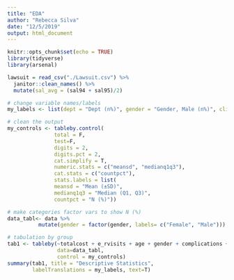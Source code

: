 ```yaml
---
title: "EDA"
author: "Rebecca Silva"
date: "12/5/2019"
output: html_document
---
```


```r
knitr::opts_chunk$set(echo = TRUE)
library(tidyverse) 
library(arsenal)
```

```r
lawsuit = read_csv("./Lawsuit.csv") %>% 
  janitor::clean_names() %>% 
  mutate(sal_avg = (sal94 + sal95)/2)
```

```r

# change variable names/labels
my_labels <- list(dept = "Dept (n%)", gender = "Gender, Male (n%)", clin = "Clin, Clinical Emphasis (n%)", cert = "Certfified, Yes (n%)", prate = "Publication rate", expersal94 = "Salary 1994", sal95 = "Salary 1995", sal_avg = "Avg Salary") 

# clean the output
my_controls <- tableby.control(
               total = F,
               test=F,  
               digits = 2, 
               digits.pct = 2,
               cat.simplify = T, 
               numeric.stats = c("meansd", "medianq1q3"),
               cat.stats = c("countpct"),
               stats.labels = list(
               meansd = "Mean (±SD)",
               medianq1q3 = "Median (Q1, Q3)",
               countpct = "N (%)"))

# make categories factor vars to show N (%)
data_tabl<- data %>% 
          mutate(gender = factor(gender, labels= c("Female", "Male"))) 

```


```r
# tabulation by group
tab1 <- tableby(~totalcost + e_rvisits + age + gender + complications + duration, 
                data=data_tabl, 
                control = my_controls)
summary(tab1, title = "Descriptive Statistics", 
        labelTranslations = my_labels, text=T) 
```
